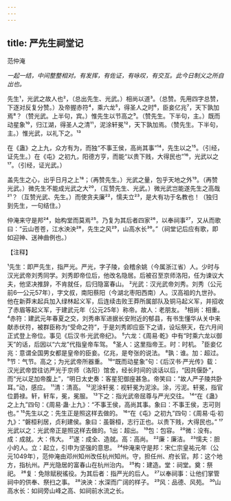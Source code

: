 ```yaml
---
---
---
```

title: 严先生祠堂记
---



范仲淹

*一起一结，中间整整相对。有发挥，有佐证，有咏叹，有交互。此今日制义之所自出也。*

先生¹，光武之故人也²，（总出先生、光武。）相尚以道³。（总赞。先用四字总赞，下逐对反复分赞。）及帝握赤符⁴，乘六龙⁵，得圣人之时⁶，臣妾亿兆⁷，天下孰加焉⁸？（赞光武。上半句，宾。）惟先生以节高之⁹。（赞先生。下半句，主。）既而动星象¹⁰，归江湖，得圣人之清¹¹，泥涂轩冕¹²，天下孰加焉。（赞先生。下半句，主。）惟光武，以礼下之。¹³

在《蛊》之上九，众方有为，而独“不事王侯，高尚其事”¹⁴，先生以之¹⁵。（引经，证先生。）在《屯》之初九，阳德方亨，而能“以贵下贱，大得民也”¹⁶，光武以之¹⁷。（引经，证光武。）

盖先生之心，出乎日月之上¹⁸；（再赞先生。）光武之量，包乎天地之外¹⁹。（再赞光武。）微先生不能成光武之大²⁰，（互赞先生、光武。）微光武岂能遂先生之高哉²¹？（互赞光武、先生。）而使贪夫廉²²，懦夫立²³，是大有功于名教也！（独归到先生，一句结住。）

仲淹来守是邦²⁴，始构堂而莫焉²⁵。乃复为其后者四家²⁶，以奉祠事²⁷，又从而歌曰：“云山苍苍，江水泱泱²⁸，先生之风²⁹，山高水长³⁰。”（祠堂记后应有歌，即如迎神、送神曲例也。）

【注释】

¹先生：即严先生，指严光。严光，字子陵，会稽余姚（今属浙江省）人。少时与汉光武帝刘秀同学。刘秀即帝位后，他改名隐居。后被召至京师洛阳，任为谏议大夫，他坚决推辞，不肯就任，后归隐富春山。
²光武：汉光武帝刘秀。刘秀（公元前6—公元57年），字文叔，南阳蔡阳（今湖北枣阳西南）人。汉高祖的九世孙。他在新莽末起兵加入绿林起义军，后连续击败王莽所属部队及铜马起义军，并招收了赤眉等起义军，于建武元年（公元25年）称帝。故人：老朋友。
³相尚：相重。
⁴赤符：建武元年春夏之交，刘秀串军进据长安附近的郁县，有书生懂华从关中来献赤伏符，被群臣称为“受命之符”，于是刘秀即应臣下之请，设坛祭天，在六月间正式登上帝位。事见《后汉书·光武帝纪》。
⁵六龙：《周易·乾》中有“时乘六龙以御天”的话，后因以“六龙”代指皇帝车驾。
⁶圣人：这里指帝王。时：时机。
⁷臣妾亿兆：意谓全国男女都是皇帝的臣妾。亿兆，是夸张的说法。
⁸孰：谁。加：超过。
⁹节：气节。高之；为光武帝所器重。
¹⁰“既而动星象”句：《后汉书·严光传》载：汉光武帝尝往访严光于京师（洛阳）馆舍，经长时间的谈话以后，“因共偃卧”，而“光以足加帝腹上”，“明日太史奏：客星犯御座甚急。帝笑曰：“故人严子陵共卧耳。”动，感应。
¹¹清：清高。
¹²泥涂轩冕：视轩冕为泥涂。涂，污泥。轩冕，指官位爵禄。轩，轩车，冕，冕服。
¹³下之：指光武帝屈尊与严光交往。
¹⁴“在《蛊》之上九”四句：《周易·蛊·上九》：“不事王侯，高尚其事。象曰：不事王侯，志可则也。”
¹⁵先生以之：先生正是照这样去做的。
¹⁶“在《屯》之初九”四句：《周易·屯·初九》：“磐桓利居，贞利建侯。象曰：虽磬桓，志行正也。以贵下贱，大得民也。”
¹⁷光武以之：光武帝正是照这样去做的。1出：超出。
¹⁹包：包容。
²⁰微：没有。成：成就。大：伟大。
²¹遂：成全、造就。高：高尚。
²²廉：廉洁。
²³懦夫：胆小的人。立：起立，引申为坚强的意思。
²⁴仲淹来守是邦：宋仁宗皇祐元年（公元1049年），范仲淹由邓州知州改任杭州知州。守，担任州、府长官。邦：这个地方，指杭州。严光隐居的富春山在杭州治内。
²⁵构：建造。堂：祠堂。奠：祭祀。
²⁶复：免除赋税徭役。为其后者：指严光的后人。
²⁷以奉祠事：让他们掌管祠中的供奉、祭扫之事。
²⁸泱泱：水深而广阔的样子。
²⁹风：品德、风苑。
³⁰山高水长：如祠旁山峰之高、如祠前水流之长。